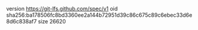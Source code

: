 version https://git-lfs.github.com/spec/v1
oid sha256:ba178506fc8bd3360ee2a144b72951d39c86c675c89c6ebec33d6e8d6c838af7
size 26620
